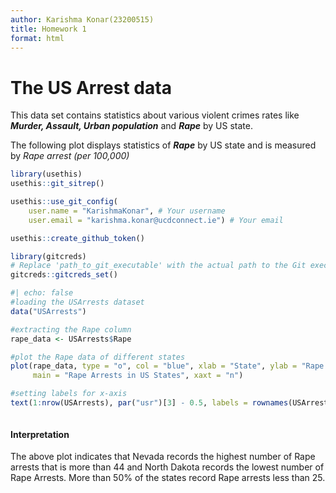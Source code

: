 ```yaml
---
author: Karishma Konar(23200515)
title: Homework 1
format: html
---
```


# The US Arrest data

This data set contains statistics about various violent crimes rates like ***Murder, Assault, Urban population*** and ***Rape*** by US state.

The following plot displays statistics of ***Rape*** by US state and is measured by *Rape arrest (per 100,000)*

```r
library(usethis)
usethis::git_sitrep()
```
```r
usethis::use_git_config(
    user.name = "KarishmaKonar", # Your username
    user.email = "karishma.konar@ucdconnect.ie") # Your email
```

```r
usethis::create_github_token()
```
```r
library(gitcreds)
# Replace 'path_to_git_executable' with the actual path to the Git executable
gitcreds::gitcreds_set()

```


```r
#| echo: false
#loading the USArrests dataset
data("USArrests")

#extracting the Rape column
rape_data <- USArrests$Rape

#plot the Rape data of different states
plot(rape_data, type = "o", col = "blue", xlab = "State", ylab = "Rape Arrests (per 100,000)", 
     main = "Rape Arrests in US States", xaxt = "n")

#setting labels for x-axis
text(1:nrow(USArrests), par("usr")[3] - 0.5, labels = rownames(USArrests), srt = 90, adj = 1, cex = 0.6, xpd = TRUE)



```

#### Interpretation

The above plot indicates that Nevada records the highest number of Rape arrests that is more than 44 and North Dakota records the lowest number of Rape Arrests. More than 50% of the states record Rape arrests less than 25.
